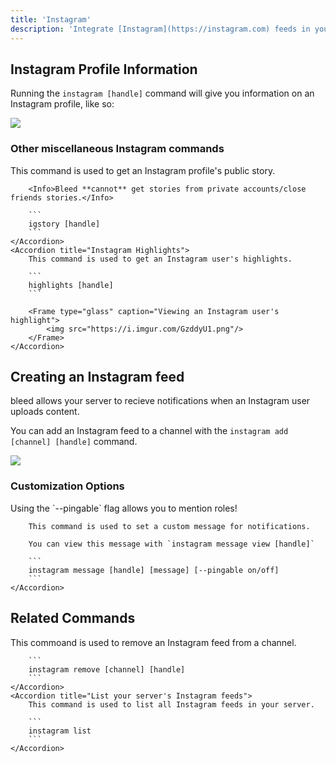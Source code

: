 ```yaml
---
title: 'Instagram'
description: 'Integrate [Instagram](https://instagram.com) feeds in your server.'
---
```


## Instagram Profile Information

Running the `instagram [handle]` command will give you information on an Instagram profile, like so:

<Frame type="glass" caption="Embed with Instagram profile information">
    <img src="https://i.imgur.com/8k6DrQA.png"/>
</Frame>

### Other miscellaneous Instagram commands

<AccordionGroup>
    <Accordion title="Instagram Story">
        This command is used to get an Instagram profile's public story.

        <Info>Bleed **cannot** get stories from private accounts/close friends stories.</Info>

        ```
        igstory [handle]
        ```
    </Accordion>
    <Accordion title="Instagram Highlights">
        This command is used to get an Instagram user's highlights.

        ```
        highlights [handle]
        ```

        <Frame type="glass" caption="Viewing an Instagram user's highlight">
            <img src="https://i.imgur.com/GzddyU1.png"/>
        </Frame>
    </Accordion>
</AccordionGroup>

## Creating an Instagram feed

bleed allows your server to recieve notifications when an Instagram user uploads content.

You can add an Instagram feed to a channel with the `instagram add [channel] [handle]` command.

<Frame type="glass" caption="Adding an Instagram feed to a channel">
    <img src="https://i.imgur.com/n4GOhr2.png"/>
</Frame>

### Customization Options

<AccordionGroup>
    <Accordion title="Custom Messages">
        <Info>Using the `--pingable` flag allows you to mention roles!</Info>

        This command is used to set a custom message for notifications.

        You can view this message with `instagram message view [handle]`

        ```
        instagram message [handle] [message] [--pingable on/off]
        ```
    </Accordion>
</AccordionGroup>

## Related Commands

<AccordionGroup>
    <Accordion title="Remove an Instagram Feed">
        This commoand is used to remove an Instagram feed from a channel.

        ```
        instagram remove [channel] [handle]
        ```
    </Accordion>
    <Accordion title="List your server's Instagram feeds">
        This command is used to list all Instagram feeds in your server.

        ```
        instagram list
        ```
    </Accordion>
</AccordionGroup>